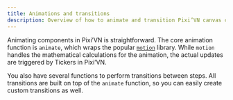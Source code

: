 ```yaml
---
title: Animations and transitions
description: Overview of how to animate and transition Pixi’VN canvas components using the animate function, which leverages the motion library and Pixi’VN Tickers for smooth and customizable effects between steps and labels.
---
```


Animating components in Pixi’VN is straightforward. The core animation function is <DynamicLink href="/start/canvas-motion">`animate`</DynamicLink>, which wraps the popular [`motion`](https://motion.dev/) library. While `motion` handles the mathematical calculations for the animation, the actual updates are triggered by <DynamicLink href="/start/canvas-tickers">Tickers</DynamicLink> in Pixi’VN.

You also have several functions to perform <DynamicLink href="/start/canvas-transition">transitions</DynamicLink> between steps. All transitions are built on top of the `animate` function, so you can easily create custom transitions as well.
